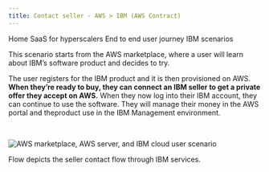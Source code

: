 ```yaml
---
title: Contact seller - AWS > IBM (AWS Contract)
---
```



<Breadcrumb>
      <BreadcrumbItem href="https://pages.github.ibm.com/CDAI-design/cpp-foundation-microsite/">
    Home
  </BreadcrumbItem>

   <BreadcrumbItem href="https://pages.github.ibm.com/CDAI-design/cpp-foundation-microsite/saas-for-hyperscalers/overview">
   SaaS for hyperscalers
  </BreadcrumbItem>

 <BreadcrumbItem href="https://pages.github.ibm.com/CDAI-design/cpp-foundation-microsite/saas-for-hyperscalers/user-scenarios">
    End to end user journey
  </BreadcrumbItem>

  <BreadcrumbItem isCurrentPage href="https://pages.github.ibm.com/CDAI-design/cpp-foundation-microsite/saas-for-hyperscalers/user-scenarios/contact-seller-ibm">
   IBM scenarios
  </BreadcrumbItem>
</Breadcrumb>


<PageDescription>

This scenario starts from the AWS marketplace, where a user will learn about IBM’s software product and decides to try. 

</PageDescription>

The user registers for the IBM product and it is then provisioned on AWS. **When they’re ready to buy, they can connect an IBM seller to get a private offer they accept on AWS.** When they now log into their IBM account, they can continue to use the software. They will manage their money in the AWS portal and theproduct use in the IBM Management environment.


<br />




<Row>
  <Column colMd={8} colLg={10}>

![AWS marketplace, AWS server, and IBM cloud user scenario](images/Contact-seller-ibm.png)

<Caption>

Flow depicts the seller contact flow through IBM services.

  </Caption>

  </Column>
</Row>  